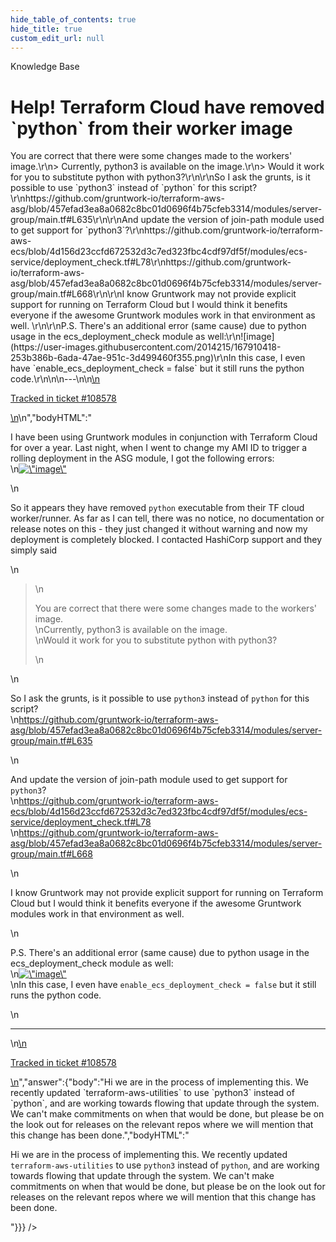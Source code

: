 ```yaml
---
hide_table_of_contents: true
hide_title: true
custom_edit_url: null
---
```



<CenterLayout>
<span class="title">Knowledge Base</span>
<h1>Help! Terraform Cloud have removed `python` from their worker image</h1>
<GitHub json={{"id":"D_kwDOF8slf84APhB-","number":412,"author":{"login":"KOConchobhair"},"title":"Help! Terraform Cloud have removed `python` from their worker image","body":"\nI have been using Gruntwork modules in conjunction with Terraform Cloud for over a year. Last night, when I went to change my AMI ID to trigger a rolling deployment in the ASG module, I got the following errors:\r\n![image](https://user-images.githubusercontent.com/2014215/167910290-8bcb3c10-53ad-4c14-a062-aa6ca6ae410b.png)\r\n\r\nSo it appears they have removed `python` executable from their TF cloud worker/runner. As far as I can tell, there was no notice, no documentation or release notes on this - they just changed it without warning and now my deployment is completely blocked. I contacted HashiCorp support and they simply said\r\n> You are correct that there were some changes made to the workers' image.\r\n> Currently, python3 is available on the image.\r\n> Would it work for you to substitute python with python3?\r\n\r\nSo I ask the grunts, is it possible to use `python3` instead of `python` for this script?\r\nhttps://github.com/gruntwork-io/terraform-aws-asg/blob/457efad3ea8a0682c8bc01d0696f4b75cfeb3314/modules/server-group/main.tf#L635\r\n\r\nAnd update the version of join-path module used to get support for `python3`?\r\nhttps://github.com/gruntwork-io/terraform-aws-ecs/blob/4d156d23ccfd672532d3c7ed323fbc4cdf97df5f/modules/ecs-service/deployment_check.tf#L78\r\nhttps://github.com/gruntwork-io/terraform-aws-asg/blob/457efad3ea8a0682c8bc01d0696f4b75cfeb3314/modules/server-group/main.tf#L668\r\n\r\nI know Gruntwork may not provide explicit support for running on Terraform Cloud but I would think it benefits everyone if the awesome Gruntwork modules work in that environment as well. \r\n\r\nP.S. There's an additional error (same cause) due to python usage in the ecs_deployment_check module as well:\r\n![image](https://user-images.githubusercontent.com/2014215/167910418-253b386b-6ada-47ae-951c-3d499460f355.png)\r\nIn this case, I even have `enable_ecs_deployment_check = false` but it still runs the python code.\r\n\n\n---\n\n<ins datetime=\"2022-05-11T17:49:20Z\">\n  <p><a href=\"https://support.gruntwork.io/hc/requests/108578\">Tracked in ticket #108578</a></p>\n</ins>\n","bodyHTML":"<p dir=\"auto\">I have been using Gruntwork modules in conjunction with Terraform Cloud for over a year. Last night, when I went to change my AMI ID to trigger a rolling deployment in the ASG module, I got the following errors:<br>\n<a target=\"_blank\" rel=\"noopener noreferrer nofollow\" href=\"https://user-images.githubusercontent.com/2014215/167910290-8bcb3c10-53ad-4c14-a062-aa6ca6ae410b.png\"><img src=\"https://user-images.githubusercontent.com/2014215/167910290-8bcb3c10-53ad-4c14-a062-aa6ca6ae410b.png\" alt=\"image\" style=\"max-width: 100%;\"></a></p>\n<p dir=\"auto\">So it appears they have removed <code class=\"notranslate\">python</code> executable from their TF cloud worker/runner. As far as I can tell, there was no notice, no documentation or release notes on this - they just changed it without warning and now my deployment is completely blocked. I contacted HashiCorp support and they simply said</p>\n<blockquote>\n<p dir=\"auto\">You are correct that there were some changes made to the workers' image.<br>\nCurrently, python3 is available on the image.<br>\nWould it work for you to substitute python with python3?</p>\n</blockquote>\n<p dir=\"auto\">So I ask the grunts, is it possible to use <code class=\"notranslate\">python3</code> instead of <code class=\"notranslate\">python</code> for this script?<br>\n<a href=\"https://github.com/gruntwork-io/terraform-aws-asg/blob/457efad3ea8a0682c8bc01d0696f4b75cfeb3314/modules/server-group/main.tf#L635\">https://github.com/gruntwork-io/terraform-aws-asg/blob/457efad3ea8a0682c8bc01d0696f4b75cfeb3314/modules/server-group/main.tf#L635</a></p>\n<p dir=\"auto\">And update the version of join-path module used to get support for <code class=\"notranslate\">python3</code>?<br>\n<a href=\"https://github.com/gruntwork-io/terraform-aws-ecs/blob/4d156d23ccfd672532d3c7ed323fbc4cdf97df5f/modules/ecs-service/deployment_check.tf#L78\">https://github.com/gruntwork-io/terraform-aws-ecs/blob/4d156d23ccfd672532d3c7ed323fbc4cdf97df5f/modules/ecs-service/deployment_check.tf#L78</a><br>\n<a href=\"https://github.com/gruntwork-io/terraform-aws-asg/blob/457efad3ea8a0682c8bc01d0696f4b75cfeb3314/modules/server-group/main.tf#L668\">https://github.com/gruntwork-io/terraform-aws-asg/blob/457efad3ea8a0682c8bc01d0696f4b75cfeb3314/modules/server-group/main.tf#L668</a></p>\n<p dir=\"auto\">I know Gruntwork may not provide explicit support for running on Terraform Cloud but I would think it benefits everyone if the awesome Gruntwork modules work in that environment as well.</p>\n<p dir=\"auto\">P.S. There's an additional error (same cause) due to python usage in the ecs_deployment_check module as well:<br>\n<a target=\"_blank\" rel=\"noopener noreferrer nofollow\" href=\"https://user-images.githubusercontent.com/2014215/167910418-253b386b-6ada-47ae-951c-3d499460f355.png\"><img src=\"https://user-images.githubusercontent.com/2014215/167910418-253b386b-6ada-47ae-951c-3d499460f355.png\" alt=\"image\" style=\"max-width: 100%;\"></a><br>\nIn this case, I even have <code class=\"notranslate\">enable_ecs_deployment_check = false</code> but it still runs the python code.</p>\n<hr>\n<ins datetime=\"2022-05-11T17:49:20Z\">\n  <p dir=\"auto\"><a href=\"https://support.gruntwork.io/hc/requests/108578\" rel=\"nofollow\">Tracked in ticket #108578</a></p>\n</ins>","answer":{"body":"Hi we are in the process of implementing this. We recently updated `terraform-aws-utilities` to use `python3` instead of `python`, and are working towards flowing that update through the system. We can't make commitments on when that would be done, but please be on the look out for releases on the relevant repos where we will mention that this change has been done.","bodyHTML":"<p dir=\"auto\">Hi we are in the process of implementing this. We recently updated <code class=\"notranslate\">terraform-aws-utilities</code> to use <code class=\"notranslate\">python3</code> instead of <code class=\"notranslate\">python</code>, and are working towards flowing that update through the system. We can't make commitments on when that would be done, but please be on the look out for releases on the relevant repos where we will mention that this change has been done.</p>"}}} />

</CenterLayout>
  

<!-- ##DOCS-SOURCER-START
{
  "sourcePlugin": "github-discussions",
  "hash": "c72941e42ae30451fdcb8dfb61dff1c4"
}
##DOCS-SOURCER-END -->
